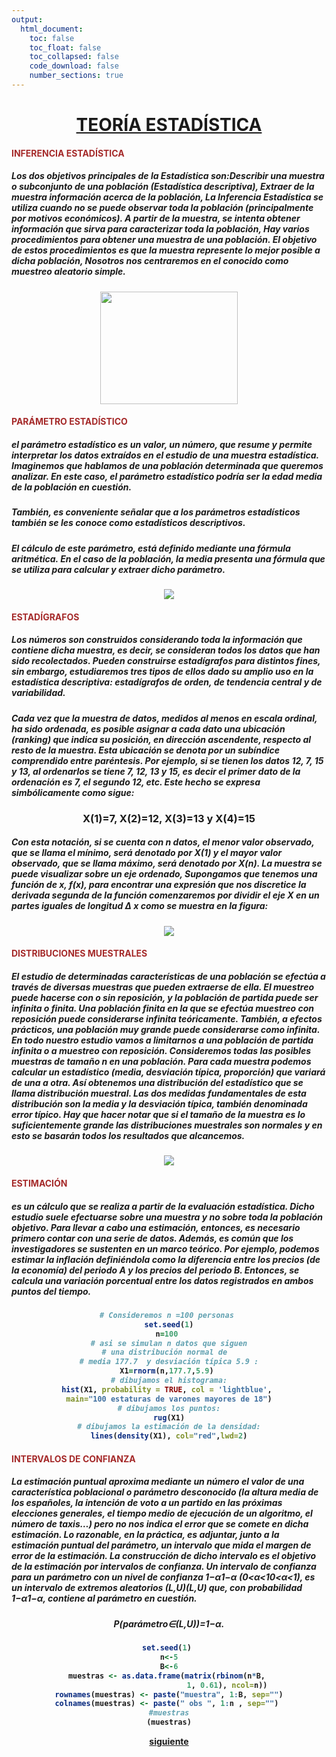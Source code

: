 ```yaml
---
output:
  html_document:
    toc: false
    toc_float: false
    toc_collapsed: false
    code_download: false
    number_sections: true
---
```

<div class="container-fluid main-container">
<div id="header">
<h1 class="title toc-ignore">
<B>
<center>
<u>TEORÍA ESTADÍSTICA</u>
</center>
</div>
</div>
<div class="container">
<div class="jumbotron">
<h4 align="left" class="autor">
<B><FONT COLOR=	#A52A2A>INFERENCIA ESTADÍSTICA</FONT></h4>
<h5>Los dos objetivos principales de la Estadística son:Describir una muestra o subconjunto de una población (Estadística descriptiva), Extraer de la muestra información acerca de la población, La Inferencia Estadística se utiliza cuando no se puede observar toda la población (principalmente por motivos económicos). A partir de la muestra, se intenta obtener información que sirva para caracterizar toda la población, Hay varios procedimientos para obtener una muestra de una población. El objetivo de estos procedimientos es que la muestra represente lo mejor posible a dicha población, Nosotros nos centraremos en el conocido como muestreo aleatorio simple.</h5>
</div>
</div>
<center><img src="https://sites.google.com/site/variabilidadenlosdatos/_/rsrc/1468750420727/est-inferencial/inferencia.png?height=278&width=400" height="180" width="220"></center>

<div class="container">
<div class="jumbotron">
<h4 align="left" class="autor">
<B><FONT COLOR=	#A52A2A>PARÁMETRO ESTADÍSTICO</FONT></h4>
<h5>el parámetro estadístico es un valor, un número, que resume y permite interpretar los datos extraídos en el estudio de una muestra estadística. Imaginemos que hablamos de una población determinada que queremos analizar. En este caso, el parámetro estadístico podría ser la edad media de la población en cuestión.</h5>

<h5>También, es conveniente señalar que a los parámetros estadísticos también se les conoce como estadísticos descriptivos.</h5>
<h5>El cálculo de este parámetro, está definido mediante una fórmula aritmética. En el caso de la población, la media presenta una fórmula que se utiliza para calcular y extraer dicho parámetro.</h5>
</div>
</div>
<center><img src="https://economipedia.com/wp-content/uploads/Formula-media-aritmetica-2.jpg"></center>
<div class="container">
<div class="jumbotron">
<h4 align="left" class="autor">
<B><FONT COLOR=	#A52A2A>ESTADÍGRAFOS</FONT></h4>
<h5>Los números son construidos considerando toda la información que contiene dicha muestra, es decir, se consideran todos los datos que han sido recolectados. Pueden construirse estadígrafos para distintos fines, sin embargo, estudiaremos tres tipos de ellos dado su amplio uso en la estadística descriptiva: estadígrafos de orden, de tendencia central y de variabilidad.</h5>
<h5>Cada vez que la muestra de datos, medidos al menos en escala ordinal, ha sido ordenada, es posible asignar a cada dato una ubicación (ranking) que indica su posición, en dirección ascendente, respecto al resto de la muestra. Esta ubicación se denota por un subíndice comprendido entre paréntesis. Por ejemplo, si se tienen los datos 12, 7, 15 y 13, al ordenarlos se tiene 7, 12, 13 y 15, es decir el primer dato de la ordenación es 7, el segundo 12, etc. Este hecho se expresa simbólicamente como sigue: </h5>
<center>
<h3>X(1)=7, X(2)=12, X(3)=13 y X(4)=15</h3>
</center>
<h5>Con esta notación, si se cuenta con n datos, el menor valor observado, que se llama el mínimo, será denotado por X(1) y el mayor valor observado, que se llama máximo, será denotado por X(n). La muestra se puede visualizar sobre un eje ordenado, Supongamos que tenemos una función de x, f(x), para encontrar una expresión que nos discretice la derivada segunda de la función comenzaremos por dividir el eje X en un partes iguales de longitud Δ x como se muestra en la figura:</h5>
</div>
</div>
<center><img src="https://webs.um.es/jmz/IntroFisiCompu/CalcuNume/deriva_segunda.jpg"></center>
<div class="container">
<div class="jumbotron">
<h4 align="left" class="autor">
<B><FONT COLOR=	#A52A2A>DISTRIBUCIONES MUESTRALES</FONT></h4>
<h5>El estudio de determinadas características de una población se efectúa a través de diversas muestras que pueden extraerse de ella. El muestreo puede hacerse con o sin reposición, y la población de partida puede ser infinita o finita. Una población finita en la que se efectúa muestreo con reposición puede considerarse infinita teóricamente. También, a efectos prácticos, una población muy grande puede considerarse como infinita. En todo nuestro estudio vamos a limitarnos a una población de partida infinita o a muestreo con reposición. Consideremos todas las posibles muestras de tamaño n en una población. Para cada muestra podemos calcular un estadístico (media, desviación típica, proporción) que variará de una a otra. Así obtenemos una distribución del estadístico que se llama distribución muestral. Las dos medidas fundamentales de esta distribución son la media y la desviación típica, también denominada error típico. Hay que hacer notar que si el tamaño de la muestra es lo suficientemente grande las distribuciones muestrales son normales y en esto se basarán todos los resultados que alcancemos.</h5>
</div>
</div>
<center><img src="https://virtual.uptc.edu.co/ova/estadistica/docs/libros/estadistica1/img/image811.gif"></center>
<div class="container">
<div class="jumbotron">
<h4 align="left" class="autor">
<B><FONT COLOR=	#A52A2A>ESTIMACIÓN</FONT></h4>
<h5>es un cálculo que se realiza a partir de la evaluación estadística. Dicho estudio suele efectuarse sobre una muestra y no sobre toda la población objetivo. Para llevar a cabo una estimación, entonces, es necesario primero contar con una serie de datos. Además, es común que los investigadores se sustenten en un marco teórico. Por ejemplo, podemos estimar la inflación definiéndola como la diferencia entre los precios (de la economía) del periodo A y los precios del periodo B. Entonces, se calcula una variación porcentual entre los datos registrados en ambos puntos del tiempo.</h5>
</div>
</div>
<center>
```r
# Consideremos n =100 personas 
set.seed(1)
n=100 
# asi se simulan n datos que siguen
# una distribución normal de  
# media 177.7  y desviación típica 5.9 :
X1=rnorm(n,177.7,5.9) 
# dibujamos el histograma:
hist(X1, probability = TRUE, col = 'lightblue', 
main="100 estaturas de varones mayores de 18")
# dibujamos los puntos:
rug(X1)
# dibujamos la estimación de la densidad:
lines(density(X1), col="red",lwd=2)
```
</center>
<div class="container">
<div class="jumbotron">
<h4 align="left" class="autor">
<B><FONT COLOR=	#A52A2A>INTERVALOS DE CONFIANZA</FONT></h4>
<h5>La estimación puntual aproxima mediante un número el valor de una característica poblacional o parámetro desconocido (la altura media de los españoles, la intención de voto a un partido en las próximas elecciones generales, el tiempo medio de ejecución de un algoritmo, el número de taxis…) pero no nos indica el error que se comete en dicha estimación. Lo razonable, en la práctica, es adjuntar, junto a la estimación puntual del parámetro, un intervalo que mida el margen de error de la estimación. La construcción de dicho intervalo es el objetivo de la estimación por intervalos de confianza. Un intervalo de confianza para un parámetro con un nivel de confianza 1−α1−α (0<α<10<α<1), es un intervalo de extremos aleatorios (L,U)(L,U) que, con probabilidad 1−α1−α, contiene al parámetro en cuestión.
</h5>
<center><h5>P(parámetro∈(L,U))=1−α.</h5></center>
</div>
</div>
<center>
```r
set.seed(1) 
n<-5
B<-6
muestras <- as.data.frame(matrix(rbinom(n*B, 
                          1, 0.61), ncol=n))
rownames(muestras) <- paste("muestra", 1:B, sep="")
colnames(muestras) <- paste(" obs ", 1:n , sep="") 
#muestras
(muestras)
```
  <p align="center" class="lead">
    <a class="btn btn-primary btn-lg "
href="./BARRAS.html" >siguiente</a>
  </p>
